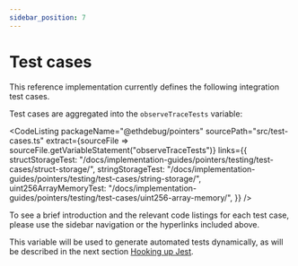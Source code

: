 ```yaml
---
sidebar_position: 7
---
```



# Test cases

This reference implementation currently defines the following integration test
cases.

Test cases are aggregated into the `observeTraceTests` variable:

<CodeListing
  packageName="@ethdebug/pointers"
  sourcePath="src/test-cases.ts"
  extract={sourceFile => sourceFile.getVariableStatement("observeTraceTests")}
  links={{
    structStorageTest: "/docs/implementation-guides/pointers/testing/test-cases/struct-storage/",
    stringStorageTest: "/docs/implementation-guides/pointers/testing/test-cases/string-storage/",
    uint256ArrayMemoryTest: "/docs/implementation-guides/pointers/testing/test-cases/uint256-array-memory/",
  }}
  />

To see a brief introduction and the relevant code listings for each test case,
please use the sidebar navigation or the hyperlinks included above.

This variable will be used to generate automated tests dynamically, as will
be described in the next section
[Hooking up Jest](/docs/implementation-guides/pointers/testing/jest).
